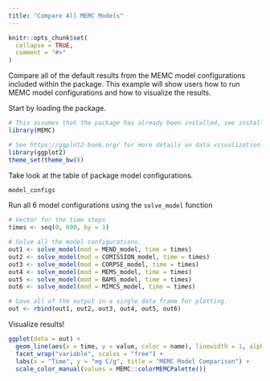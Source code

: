 ```yaml
---
title: "Compare All MEMC Models"
---
```


```r
knitr::opts_chunk$set(
  collapse = TRUE,
  comment = "#>"
)
```


Compare all of the default results from the MEMC model configurations included within the package. This example will show users how to run MEMC model configurations and how to visualize the results. 


Start by loading the package. 

```r
# This assumes that the package has already been installed, see installation instructions. 
library(MEMC)

# See https://ggplot2-book.org/ for more details on data visualization.
library(ggplot2)
theme_set(theme_bw())
```

Take look at the table of package model configurations. 

```r
model_configs
```

Run all 6 model configurations using the `solve_model` function

```r
# Vector for the time steps
times <- seq(0, 600, by = 1)

# Solve all the model configurations. 
out1 <- solve_model(mod = MEND_model, time = times)
out2 <- solve_model(mod = COMISSION_model, time = times)
out3 <- solve_model(mod = CORPSE_model, time = times)
out4 <- solve_model(mod = MEMS_model, time = times)
out5 <- solve_model(mod = BAMS_model, time = times)
out6 <- solve_model(mod = MIMCS_model, time = times)

# Save all of the output in a single data frame for plotting. 
out <- rbind(out1, out2, out3, out4, out5, out6)
```


Visualize results! 

```r
ggplot(data = out) + 
  geom_line(aes(x = time, y = value, color = name), linewidth = 1, alpha = 0.85) +
  facet_wrap("variable", scales = "free") + 
  labs(x = "Time", y = "mg C/g", title = "MEMC Model Comparison") + 
  scale_color_manual(values = MEMC::colorMEMCPalette())
```

